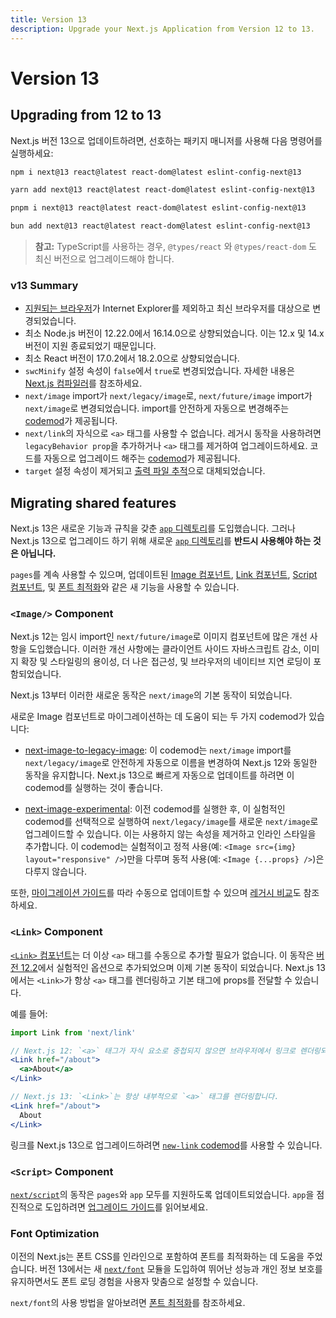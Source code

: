 ```yaml
---
title: Version 13
description: Upgrade your Next.js Application from Version 12 to 13.
---
```


# Version 13

## Upgrading from 12 to 13

Next.js 버전 13으로 업데이트하려면, 선호하는 패키지 매니저를 사용해 다음 명령어를 실행하세요:

```bash filename="Terminal"
npm i next@13 react@latest react-dom@latest eslint-config-next@13
```

```bash filename="Terminal"
yarn add next@13 react@latest react-dom@latest eslint-config-next@13
```

```bash filename="Terminal"
pnpm i next@13 react@latest react-dom@latest eslint-config-next@13
```

```bash filename="Terminal"
bun add next@13 react@latest react-dom@latest eslint-config-next@13
```

> **참고:** TypeScript를 사용하는 경우, `@types/react` 와 `@types/react-dom` 도 최신 버전으로 업그레이드해야 합니다.

### v13 Summary

- [지원되는 브라우저](/docs/architecture/supported-browsers)가 Internet Explorer를 제외하고 최신 브라우저를 대상으로 변경되었습니다.
- 최소 Node.js 버전이 12.22.0에서 16.14.0으로 상향되었습니다. 이는 12.x 및 14.x 버전이 지원 종료되었기 때문입니다.
- 최소 React 버전이 17.0.2에서 18.2.0으로 상향되었습니다.
- `swcMinify` 설정 속성이 `false`에서 `true`로 변경되었습니다. 자세한 내용은 [Next.js 컴파일러](/docs/architecture/nextjs-compiler)를 참조하세요.
- `next/image` import가 `next/legacy/image`로, `next/future/image` import가 `next/image`로 변경되었습니다. import를 안전하게 자동으로 변경해주는 [codemod](/docs/pages/building-your-application/upgrading/codemods#next-image-to-legacy-image)가 제공됩니다.
- `next/link`의 자식으로 `<a>` 태그를 사용할 수 없습니다. 레거시 동작을 사용하려면 `legacyBehavior prop`을 추가하거나 `<a>` 태그를 제거하여 업그레이드하세요. 코드를 자동으로 업그레이드 해주는 [codemod](/docs/pages/building-your-application/upgrading/codemods#new-link)가 제공됩니다.
- `target` 설정 속성이 제거되고 [출력 파일 추적](/docs/pages/api-reference/next-config-js/output)으로 대체되었습니다.

## Migrating shared features

Next.js 13은 새로운 기능과 규칙을 갖춘 [`app` 디렉토리](/docs/app/building-your-application/routing)를 도입했습니다. 그러나 Next.js 13으로 업그레이드 하기 위해 새로운 [`app` 디렉토리](/docs/app/building-your-application/routing#the-app-router)를 **반드시 사용해야 하는 것은 아닙니다.**

`pages`를 계속 사용할 수 있으며, 업데이트된 [Image 컴포넌트](#image-component), [Link 컴포넌트](#link-component), [Script 컴포넌트](#script-component), 및 [폰트 최적화](#font-optimization)와 같은 새 기능을 사용할 수 있습니다.

### `<Image/>` Component

Next.js 12는 임시 import인 `next/future/image`로 이미지 컴포넌트에 많은 개선 사항을 도입했습니다. 이러한 개선 사항에는 클라이언트 사이드 자바스크립트 감소, 이미지 확장 및 스타일링의 용이성, 더 나은 접근성, 및 브라우저의 네이티브 지연 로딩이 포함되었습니다.

Next.js 13부터 이러한 새로운 동작은 `next/image`의 기본 동작이 되었습니다.

새로운 Image 컴포넌트로 마이그레이션하는 데 도움이 되는 두 가지 codemod가 있습니다:

- [next-image-to-legacy-image](/docs/pages/building-your-application/upgrading/codemods#next-image-to-legacy-image): 이 codemod는 `next/image` import를 `next/legacy/image`로 안전하게 자동으로 이름을 변경하여 Next.js 12와 동일한 동작을 유지합니다. Next.js 13으로 빠르게 자동으로 업데이트를 하려면 이 codemod를 실행하는 것이 좋습니다.

- [next-image-experimental](/docs/pages/building-your-application/upgrading/codemods#next-image-experimental): 이전 codemod를 실행한 후, 이 실험적인 codemod를 선택적으로 실행하여 `next/legacy/image`를 새로운 `next/image`로 업그레이드할 수 있습니다. 이는 사용하지 않는 속성을 제거하고 인라인 스타일을 추가합니다. 이 codemod는 실험적이고 정적 사용(예: `<Image src={img} layout="responsive" />`)만을 다루며 동적 사용(예: `<Image {...props} />`)은 다루지 않습니다.

또한, [마이그레이션 가이드](<(/docs/pages/building-your-application/upgrading/codemods#next-image-experimental)>)를 따라 수동으로 업데이트할 수 있으며 [레거시 비교](/docs/pages/api-reference/components/image-legacy#comparison)도 참조하세요.

### `<Link>` Component

[`<Link>` 컴포넌트](/docs/pages/api-reference/components/link)는 더 이상 `<a>` 태그를 수동으로 추가할 필요가 없습니다. 이 동작은 [버전 12.2](https://nextjs.org/blog/next-12-2)에서 실험적인 옵션으로 추가되었으며 이제 기본 동작이 되었습니다. Next.js 13에서는 `<Link>`가 항상 `<a>` 태그를 렌더링하고 기본 태그에 props를 전달할 수 있습니다.

예를 들어:

```jsx
import Link from 'next/link'

// Next.js 12: `<a>` 태그가 자식 요소로 중첩되지 않으면 브라우저에서 링크로 렌더링되지 않습니다.
<Link href="/about">
  <a>About</a>
</Link>

// Next.js 13: `<Link>`는 항상 내부적으로 `<a>` 태그를 렌더링합니다.
<Link href="/about">
  About
</Link>
```

링크를 Next.js 13으로 업그레이드하려면 [`new-link` codemod](/docs/pages/building-your-application/upgrading/codemods#new-link)를 사용할 수 있습니다.

### `<Script>` Component

[`next/script`](/docs/pages/api-reference/components/script)의 동작은 `pages`와 `app` 모두를 지원하도록 업데이트되었습니다. `app`을 점진적으로 도입하려면 [업그레이드 가이드](/docs/pages/building-your-application/upgrading)를 읽어보세요.

### Font Optimization

이전의 Next.js는 폰트 CSS를 인라인으로 포함하여 폰트를 최적화하는 데 도움을 주었습니다. 버전 13에서는 새 [`next/font`](/docs/pages/building-your-application/optimizing/fonts) 모듈을 도입하여 뛰어난 성능과 개인 정보 보호를 유지하면서도 폰트 로딩 경험을 사용자 맞춤으로 설정할 수 있습니다.

`next/font`의 사용 방법을 알아보려면 [폰트 최적화](/docs/pages/building-your-application/optimizing/fonts)를 참조하세요.
